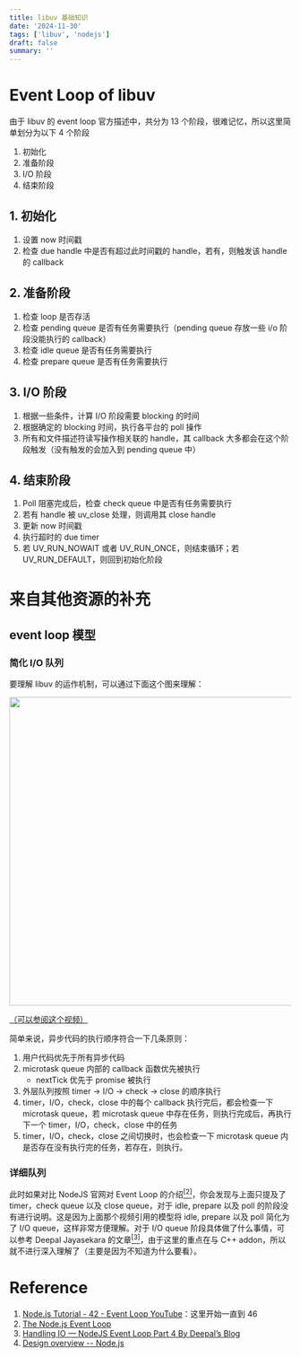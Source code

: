 ```yaml
---
title: libuv 基础知识
date: '2024-11-30'
tags: ['libuv', 'nodejs']
draft: false
summary: ''
---
```


# Event Loop of libuv

由于 libuv 的 event loop 官方描述中，共分为 13 个阶段，很难记忆，所以这里简单划分为以下 4 个阶段

1. 初始化
2. 准备阶段
3. I/O 阶段
4. 结束阶段

## 1. 初始化

1. 设置 now 时间戳
2. 检查 due handle 中是否有超过此时间戳的 handle，若有，则触发该 handle 的 callback

## 2. 准备阶段

1. 检查 loop 是否存活
2. 检查 pending queue 是否有任务需要执行（pending queue 存放一些 i/o 阶段没能执行的 callback）
3. 检查 idle queue 是否有任务需要执行
4. 检查 prepare queue 是否有任务需要执行

## 3. I/O 阶段

1. 根据一些条件，计算 I/O 阶段需要 blocking 的时间
2. 根据确定的 blocking 时间，执行各平台的 poll 操作
3. 所有和文件描述符读写操作相关联的 handle，其 callback 大多都会在这个阶段触发（没有触发的会加入到 pending queue 中）

## 4. 结束阶段

1. Poll 阻塞完成后，检查 check queue 中是否有任务需要执行
2. 若有 handle 被 uv_close 处理，则调用其 close handle
3. 更新 now 时间戳
4. 执行超时的 due timer
5. 若 UV_RUN_NOWAIT 或者 UV_RUN_ONCE，则结束循环；若 UV_RUN_DEFAULT，则回到初始化阶段

# 来自其他资源的补充

## event loop 模型

### 简化 I/O 队列

要理解 libuv 的运作机制，可以通过下面这个图来理解：

<p align="center">
  <img src="../imgs/event_loop.png" width="550"/>
</p>

[（可以参阅这个视频）](https://www.bilibili.com/video/BV1Rw411s7wT/?p=42&share_source=copy_web&vd_source=7122811f33b9804864bfad38c3aaa539&t=637)

简单来说，异步代码的执行顺序符合一下几条原则：

1. 用户代码优先于所有异步代码
2. microtask queue 内部的 callback 函数优先被执行
   - nextTick 优先于 promise 被执行
3. 外层队列按照 timer -> I/O -> check -> close 的顺序执行
4. timer，I/O，check，close 中的每个 callback 执行完后，都会检查一下 microtask queue，若 microtask queue 中存在任务，则执行完成后，再执行下一个 timer，I/O，check，close 中的任务
5. timer，I/O，check，close 之间切换时，也会检查一下 microtask queue 内是否存在没有执行完的任务，若存在，则执行。

### 详细队列

此时如果对比 NodeJS 官网对 Event Loop 的介绍<a href="#r2"><sup>[2]</sup></a>，你会发现与上面只提及了 timer，check queue 以及 close queue，对于 idle, prepare 以及 poll 的阶段没有进行说明。这是因为上面那个视频引用的模型将 idle, prepare 以及 poll 简化为了 I/O queue，这样非常方便理解。对于 I/O queue 阶段具体做了什么事情，可以参考 Deepal Jayasekara 的文章<a href="#r3"><sup>[3]</sup></a>，由于这里的重点在与 C++ addon，所以就不进行深入理解了（主要是因为不知道为什么要看）。

# Reference

1. <a href="https://www.youtube.com/watch?v=L18RHG2DwwA" id="r1">Node.js Tutorial - 42 - Event Loop YouTube</a>：这里开始一直到 46
2. <a href="https://nodejs.org/en/learn/asynchronous-work/event-loop-timers-and-nexttick" id="r2">The Node.js Event Loop </a>
3. <a href="https://blog.insiderattack.net/handling-io-nodejs-event-loop-part-4-418062f917d1" id="r3">Handling IO — NodeJS Event Loop Part 4 By Deepal’s Blog</a>
4. <a href="https://docs.libuv.org/en/v1.x/design.html">Design overview -- Node.js</a>
